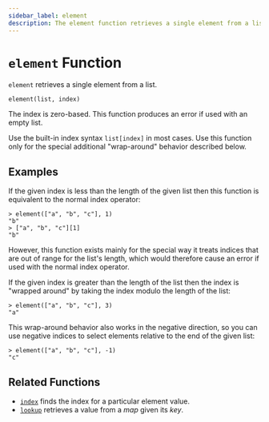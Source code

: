 ```yaml
---
sidebar_label: element
description: The element function retrieves a single element from a list.
---
```


# `element` Function

`element` retrieves a single element from a list.

```hcl
element(list, index)
```

The index is zero-based. This function produces an error if used with an
empty list.

Use the built-in index syntax `list[index]` in most cases. Use this function
only for the special additional "wrap-around" behavior described below.

## Examples

If the given index is less than the length of the given list then this
function is equivalent to the normal index operator:

```
> element(["a", "b", "c"], 1)
"b"
> ["a", "b", "c"][1]
"b"
```

However, this function exists mainly for the special way it treats indices that
are out of range for the list's length, which would therefore cause an error
if used with the normal index operator.

If the given index is greater than the length of the list then the index is
"wrapped around" by taking the index modulo the length of the list:

```
> element(["a", "b", "c"], 3)
"a"
```

This wrap-around behavior also works in the negative direction, so you can
use negative indices to select elements relative to the end of the given
list:

```
> element(["a", "b", "c"], -1)
"c"
```

## Related Functions

* [`index`](../../language/functions/index_function.mdx) finds the index for a particular element value.
* [`lookup`](../../language/functions/lookup.mdx) retrieves a value from a _map_ given its _key_.
